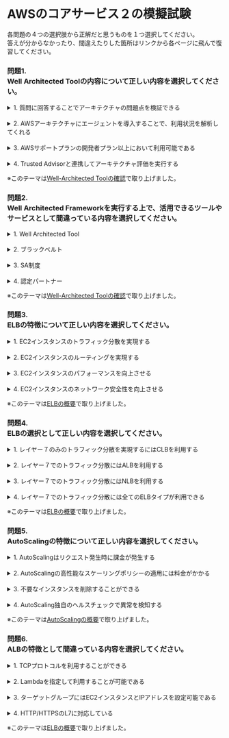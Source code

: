 # AWSのコアサービス２の模擬試験

各問題の４つの選択肢から正解だと思うものを１つ選択してください。  
答えが分からなかったり、間違えたりした箇所はリンクから各ページに飛んで復習してください。
### 問題1. <br/>Well Architected Toolの内容について正しい内容を選択してください。
<details><summary>1. 質問に回答することでアーキテクチャの問題点を検証できる</summary>正解です。<br/>。AWS Well-Architected Toolを利用すると、ワークロードの状態をレビューし、最新の AWSアーキテクチャのベストプラクティスと比較することができます。<br/>５つの設計原則に基づいた50問強の質問に回答することで、現状のアーキテクチャに対する改善点を発見することが可能です。</details><br/>
<details><summary>2. AWSアーキテクチャにエージェントを導入することで、利用状況を解析してくれる</summary>2.は不正解です。<br/>AWSアーキテクチャにエージェントを導入する設定は必要ありません。</details><br/>
<details><summary>3. AWSサポートプランの開発者プラン以上において利用可能である</summary>3.は不正解です。<br/>AWSサポートプランとは無関係に、全てのユーザーが利用できます。</details><br/>
<details><summary>4. Trusted Advisorと連携してアーキテクチャ評価を実行する</summary>4.は不正解です。<br/>Trusted Advisorとは別個で利用可能です。</details>

※このテーマは[Well-Architected Toolの確認](aws_cp_check_well_architectedtool)で取り上げました。

### 問題2. <br/>Well Architected Frameworkを実行する上で、活用できるツールやサービスとして間違っている内容を選択してください。
<details><summary>1. Well Architected Tool</summary>1.は不正解です。<br/>Well Architected Toolを利用して設計原則に沿った利用となっているかのセルフ検証ができます。</details><br/>
<details><summary>2. ブラックベルト</summary>正解です。<br/>AWSのブラックベルトは無料で提供されているオンライトレーニングや関連する資料のことです。<br/>Well Architected Frameworkで利用するのはホワイトペーパーです。</details><br/>
<details><summary>3. SA制度</summary>3.は不正解です。<br/>SAはAWS側のWell Architected Frameworkの支援スタッフです。</details><br/>
<details><summary>4. 認定パートナー</summary>4.は不正解です。<br/>認定パートナーはWell Architected Frameworkの支援認定を受けた企業です。</details>

※このテーマは[Well-Architected Toolの確認](aws_cp_check_well_architectedtool)で取り上げました。

### 問題3. <br/>ELBの特徴について正しい内容を選択してください。
<details><summary>1. EC2インスタンスのトラフィック分散を実現する</summary>正解です。<br/>Elastic Load Balancingは、アプリケーションへのトラフィックを複数のターゲット (Amazon EC2インスタンス、コンテナ、IPアドレスなど) に自動的に分散するロードバランサーです。</details><br/>
<details><summary>2. EC2インスタンスのルーティングを実現する</summary>2.は不正解です。<br/>EC2インスタンスのルーティングを実現するには、設置したサブネットに対するルートテーブルを利用することになります。</details><br/>
<details><summary>3. EC2インスタンスのパフォーマンスを向上させる</summary>3.は不正解です。<br/>EC2インスタンスのパフォーマンスを向上させることはありません。</details><br/>
<details><summary>4. EC2インスタンスのネットワーク安全性を向上させる</summary>4.は不正解です。<br/>EC2インスタンスのネットワーク安全性を向上させるわけではありません。</details>

※このテーマは[ELBの概要](aws_cp_elb_overview)で取り上げました。

### 問題4. <br/>ELBの選択として正しい内容を選択してください。
<details><summary>1. レイヤー７のみのトラフィック分散を実現するにはCLBを利用する</summary>1.は不正解です。<br/>L4/L7 リバースプロキシで機能するロードバランサ―です。<br/>"レイヤー７のみ"ではありません。</details><br/>
<details><summary>2. レイヤー７でのトラフィック分散にはALBを利用する</summary>正解です。<br/>レイヤー７でのトラフィック分散にはALBを利用することになります。<br/>Application Load Balancerは、開放型システム間相互接続(OSI)モデルの第 7 層であるアプリケーションレイヤーで機能します。<br/>ロードバランサーはリクエストを受信すると、優先度順にリスナールールを評価して適用するルールを決定し、ルールアクションのターゲットグループからターゲットを選択します。</details><br/>
<details><summary>3. レイヤー７でのトラフィック分散にはNLBを利用する</summary>3.は不正解です。<br/>NLBはL4 NATロードバランサーです。</details><br/>
<details><summary>4. レイヤー７でのトラフィック分散には全てのELBタイプが利用できる</summary>4.は不正解です。<br/>レイヤー７で機能するのはCLBとALBとなります。</details>

※このテーマは[ELBの概要](aws_cp_elb_overview)で取り上げました。

### 問題5. <br/>AutoScalingの特徴について正しい内容を選択してください。
<details><summary>1. AutoScalingはリクエスト発生時に課金が発生する</summary>1.は不正解です。<br/>AutoScalingは無料で利用することが可能です。</details><br/>
<details><summary>2. AutoScalingの高性能なスケーリングポリシーの適用には料金がかかる</summary>2.は不正解です。<br/>AutoScalingは高性能なスケーリングポリシーの適用には料金がかかることはなく、全て無料で利用可能です。</details><br/>
<details><summary>3. 不要なインスタンスを削除することができる</summary>正解です。<br/>AutoScalingは負荷が減少すると、不要なインスタンスを削除することができます。</details><br/>
<details><summary>4. AutoScaling独自のヘルスチェックで異常を検知する</summary>4.は不正解です。<br/>AutoScalingはELBのヘルスチェックを利用します。</details>

※このテーマは[AutoScalingの概要](aws_cp_autoscaling_overview)で取り上げました。

### 問題6. <br/>ALBの特徴として間違っている内容を選択してください。
<details><summary>1. TCPプロトコルを利用することができる</summary>正解です。<br/>Application Load Balancerリスナールールを使用してHTTPリクエストをHTTPSにリダイレクトするレイヤー７で機能するロードバランサーです。<br/>TCPプロトコルを利用することができません。<br/>TCPプロトコルを利用するためにはCLBなどを利用することが必要です。</details><br/>
<details><summary>2. Lambdaを指定して利用することが可能である</summary>2.は不正解です。<br/>ターゲットにLambda関数を指定することができます。</details><br/>
<details><summary>3. ターゲットグループにはEC2インスタンスとIPアドレスを設定可能である</summary>3.は不正解です。<br/>ターゲットグループにはEC2インスタンスとIPアドレスを設定が可能です。</details><br/>
<details><summary>4. HTTP/HTTPSのL7に対応している</summary>4.は不正解です。<br/>ALBはHTTP/HTTPSのL7に対応しています。</details>

※このテーマは[ELBの概要](aws_cp_elb_overview)で取り上げました。
